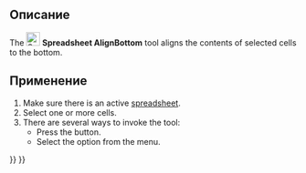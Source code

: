 <languages/>

{{Docnav/ru
|[[Spreadsheet_AlignVCenter/ru|Выровнять вертикально по центру]]
|[[Spreadsheet_StyleBold/ru|Полужирный текст]]
|[[Spreadsheet_Workbench/ru|Электронные таблицы]]
|IconL=Spreadsheet_AlignVCenter.svg
|IconR=Spreadsheet_StyleBold.svg
|IconC=Workbench_Spreadsheet.svg
}}

{{GuiCommand/ru
|Name/ru=Выровнять по нижнему краю
|Name=Spreadsheet_AlignBottom
|MenuLocation=Электронная таблица → Alignment → Выровнять по нижнему краю
|Workbenches=[[Spreadsheet_Workbench/ru|Spreadsheet]]
|Version=0.17
}}

<span id="Description"></span>
==Описание==

The [[File:Spreadsheet_AlignBottom.svg|24px]] '''Spreadsheet AlignBottom''' tool aligns the contents of selected cells to the bottom.

<span id="Usage"></span>
==Применение==

# Make sure there is an active [[Spreadsheet_CreateSheet|spreadsheet]].
# Select one or more cells.
# There are several ways to invoke the tool:
#* Press the {{Button|[[File:Spreadsheet_AlignBottom.svg|16px]] [[Spreadsheet_AlignBottom|Align Bottom]]}} button.
#* Select the {{MenuCommand|Spreadsheet → Alignment → [[File:Spreadsheet_AlignBottom.svg|16px]] Align Bottom}} option from the menu.


{{Docnav/ru
|[[Spreadsheet_AlignVCenter/ru|Выровнять вертикально по центру]]
|[[Spreadsheet_StyleBold/ru|Полужирный текст]]
|[[Spreadsheet_Workbench/ru|Электронные таблицы]]
|IconL=Spreadsheet_AlignVCenter.svg
|IconR=Spreadsheet_StyleBold.svg
|IconC=Workbench_Spreadsheet.svg
}}

{{Spreadsheet_Tools_navi{{#translation:}}}}
{{Userdocnavi{{#translation:}}}}
